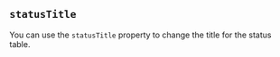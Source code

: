 
## `statusTitle`

You can use the `statusTitle` property to change the title for the status
table.

<Example
  Component={Title}
  code={TitleSrc}
  caption="statusTitle"
  undent={2}
  expand
/>

